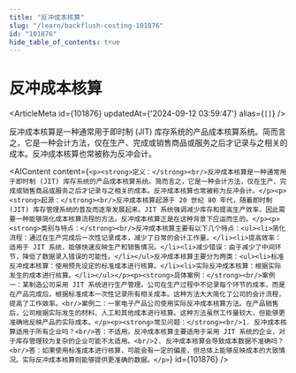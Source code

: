 ```yaml
---
title: "反冲成本核算"
slug: "/learn/backflush-costing-101876"
id: "101876"
hide_table_of_contents: true
---
```



# 反冲成本核算

<ArticleMeta id={101876} updatedAt={'2024-09-12 03:59:47'} alias={`[]`} />
<div className='border-solid border-b border-t-0 my-4 border-[var(--ifm-color-gray-300)]' />

反冲成本核算是一种通常用于即时制 (JIT) 库存系统的产品成本核算系统。简而言之，它是一种会计方法，仅在生产、完成或销售商品或服务之后才记录与之相关的成本。反冲成本核算也常被称为反冲会计。

<AIContent content={`<p><strong>定义：</strong><br/>反冲成本核算是一种通常用于即时制 (JIT) 库存系统的产品成本核算系统。简而言之，它是一种会计方法，仅在生产、完成或销售商品或服务之后才记录与之相关的成本。反冲成本核算也常被称为反冲会计。</p><p><strong>起源：</strong><br/>反冲成本核算起源于 20 世纪 80 年代，随着即时制 (JIT) 库存管理系统的普及而逐渐发展起来。JIT 系统强调减少库存和提高生产效率，因此需要一种能够简化成本核算流程的方法。反冲成本核算正是在这种背景下应运而生的。</p><p><strong>类别与特点：</strong><br/>反冲成本核算主要有以下几个特点：<ul><li>简化流程：通过在生产完成后一次性记录成本，减少了日常的会计工作量。</li><li>提高效率：适用于 JIT 系统，能够快速反映生产和销售情况。</li><li>减少错误：由于减少了中间环节，降低了数据录入错误的可能性。</li></ul>反冲成本核算主要分为两类：<ul><li>标准反冲成本核算：使用预先设定的标准成本进行核算。</li><li>实际反冲成本核算：根据实际发生的成本进行核算。</li></ul></p><p><strong>具体案例：</strong><br/>案例一：某制造公司采用 JIT 系统进行生产管理。公司在生产过程中不记录每个环节的成本，而是在产品完成后，根据标准成本一次性记录所有相关成本。这种方法大大简化了公司的会计流程，提高了工作效率。<br/>案例二：一家电子产品公司使用实际反冲成本核算方法。在产品销售后，公司根据实际发生的材料、人工和其他成本进行核算。这种方法虽然工作量较大，但能够更准确地反映产品的实际成本。</p><p><strong>常见问题：</strong><br/>1. 反冲成本核算适用于所有企业吗？<br/>答：不适用。反冲成本核算主要适用于采用 JIT 系统的企业，对于库存管理较为复杂的企业可能不太适用。<br/>2. 反冲成本核算会导致成本数据不准确吗？<br/>答：如果使用标准成本进行核算，可能会有一定的偏差，但总体上能够反映成本的大致情况。实际反冲成本核算则能够提供更准确的数据。</p>`} id={101876} />
